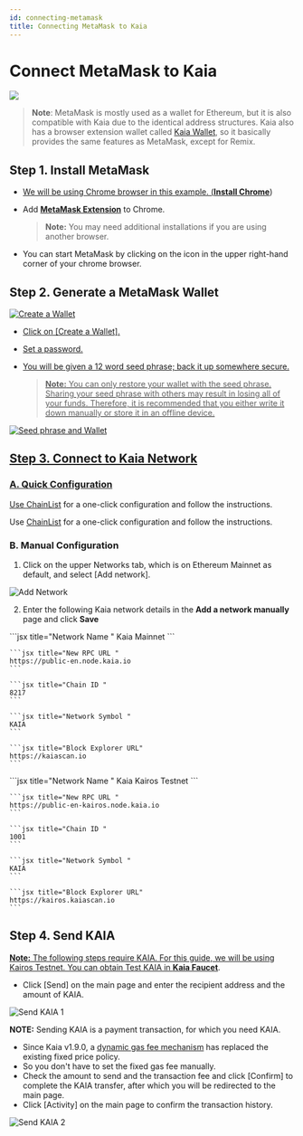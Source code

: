 ```yaml
---
id: connecting-metamask
title: Connecting MetaMask to Kaia
---
```



# Connect MetaMask to Kaia

![](/img/banners/kaia-metamask.png)

> **Note**: MetaMask is mostly used as a wallet for Ethereum, but it is also compatible with Kaia due to the identical address structures. Kaia also has a browser extension wallet called [Kaia Wallet](../tools/wallets/kaia-wallet.md), so it basically provides the same features as MetaMask, except for Remix.

## Step 1. Install MetaMask <a href="#install-metamask" id="install-metamask" />

* We will be using Chrome browser in this example. ([**Install Chrome**](https://www.google.com/intl/en_us/chrome/))
* Add [**MetaMask Extension**](https://chrome.google.com/webstore/detail/metamask/nkbihfbeogaeaoehlefnkodbefgpgknn?hl=en) to Chrome.

  > **Note:** You may need additional installations if you are using another browser.
* You can start MetaMask by clicking on the icon in the upper right-hand corner of your chrome browser.

## Step 2. Generate a MetaMask Wallet <a href="#generate-a-metamask" id="generate-a-metamask" />

![Create a Wallet](/img/build/tutorials/new-to-metamask.png)

* Click on [Create a Wallet].
* Set a password.
* You will be given a 12 word seed phrase; back it up somewhere secure.

  > **Note:** You can only restore your wallet with the seed phrase. Sharing your seed phrase with others may result in losing all of your funds. Therefore, it is recommended that you either write it down manually or store it in an offline device.

![Seed phrase and Wallet](/img/build/tutorials/metamask-secret-backup.png)

## Step 3. Connect to Kaia Network <a href="#connect-to-kaia-network" id="connect-to-kaia-network" />

### A. Quick Configuration

<Tabs>
  <TabItem value="kaia-mainnet" label="Kaia Mainnet">Use <a href="https://chainlist.org/chain/8217">ChainList</a> for a one-click configuration and follow the instructions.</TabItem>

  <TabItem value="kairos-testnet" label="Kaia Kairos Testnet">Use <a href="https://chainlist.org/chain/1001">ChainList</a> for a one-click configuration and follow the instructions.</TabItem>
</Tabs>

### B. Manual Configuration

1. Click on the upper Networks tab, which is on Ethereum Mainnet as default, and select [Add network].

![Add Network](/img/build/tutorials/mm-network-btn.png)

2. Enter the following Kaia network details in the **Add a network manually** page and click **Save**

<Tabs>
  <TabItem value="kaia-mainnet" label="Kaia Mainnet">
    ```jsx title="Network Name "
    Kaia Mainnet
    ```

    ```jsx title="New RPC URL "
    https://public-en.node.kaia.io
    ```

    ```jsx title="Chain ID "
    8217
    ```

    ```jsx title="Network Symbol "
    KAIA
    ```

    ```jsx title="Block Explorer URL"
    https://kaiascan.io
    ```
  </TabItem>

  <TabItem value="kairos-testnet" label="Kaia Kairos Testnet">
    ```jsx title="Network Name "
    Kaia Kairos Testnet
    ```

    ```jsx title="New RPC URL "
    https://public-en-kairos.node.kaia.io
    ```

    ```jsx title="Chain ID "
    1001
    ```

    ```jsx title="Network Symbol "
    KAIA
    ```

    ```jsx title="Block Explorer URL"
    https://kairos.kaiascan.io
    ```
  </TabItem>
</Tabs>

## Step 4. Send KAIA <a href="#send-klay" id="send-klay" />

**Note:** The following steps require KAIA. For this guide, we will be using Kairos Testnet. You can obtain Test KAIA in [**Kaia Faucet**](https://faucet.kaia.io).

* Click [Send] on the main page and enter the recipient address and the amount of KAIA.

![Send KAIA 1](/img/build/tutorials/kairos-metamask-send.png)

**NOTE:** Sending KAIA is a payment transaction, for which you need KAIA.

* Since Kaia v1.9.0, a [dynamic gas fee mechanism](https://medium.com/klaytn/dynamic-gas-fee-pricing-mechanism-1dac83d2689) has replaced the existing fixed price policy.
* So you don't have to set the fixed gas fee manually.
* Check the amount to send and the transaction fee and click [Confirm] to complete the KAIA transfer, after which you will be redirected to the main page.
* Click [Activity] on the main page to confirm the transaction history.

![Send KAIA 2](/img/build/tutorials/kairos-metamask-send-ii.png)
